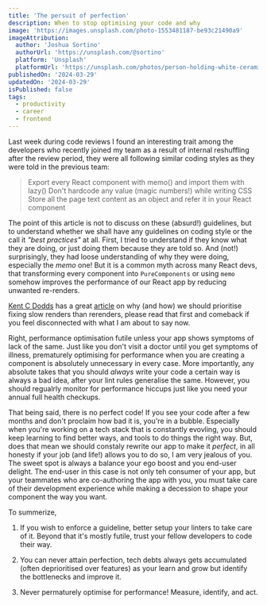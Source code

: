 ```yaml
---
title: 'The persuit of perfection'
description: When to stop optimising your code and why
image: 'https://images.unsplash.com/photo-1553481187-be93c21490a9'
imageAttribution:
  author: 'Joshua Sortino'
  authorUrl: 'https://unsplash.com/@sortino'
  platform: 'Unsplash'
  platformUrl: 'https://unsplash.com/photos/person-holding-white-ceramic-mug-near-macbook-pro-on-table-71vAb1FXB6g'
publishedOn: '2024-03-29'
updatedOn: '2024-03-29'
isPublished: false
tags:
  - productivity
  - career
  - frontend
---
```


Last week during code reviews I found an interesting trait among the developers
who recently joined my team as a result of internal reshuffling after the review
period, they were all following similar coding styles as they were told in the
previous team:

> Export every React component with memo() and import them with lazy() Don't
> hardcode any value (magic numbers!) while writing CSS Store all the page text
> content as an object and refer it in your React component

The point of this article is not to discuss on these (absurd!) guidelines, but
to understand whether we shall have any guidelines on coding style or the call
it _"best practices"_ at all. First, I tried to understand if they know what
they are doing, or just doing them because they are told so. And (not!)
surprisingly, they had loose understanding of why they were doing, especially
the _memo_ one! But it is a common myth across many React devs, that
transforming every component into `PureComponents` or using `memo` somehow
improves the performance of our React app by reducing unwanted re-renders.

[Kent C Dodds](https://x.com/kent-link-add-here) has a great
[article](insert-the-article-link) on why (and how) we should prioritise fixing
slow renders than rerenders, please read that first and comeback if you feel
disconnected with what I am about to say now.

Right, performance optimisation futile unless your app shows symptoms of lack of
the same. Just like you don't visit a doctor until you get symptoms of illness,
prematurely optimising for performance when you are creating a component is
absolutely unnecessary in every case. More importantly, any absolute takes that
you should _always_ write your code a certain way is always a bad idea, after
your lint rules generalise the same. However, you should regualrly monitor for
performance hiccups just like you need your annual full health checkups.

That being said, there is no perfect code! If you see your code after a few
months and don't proclaim how bad it is, you're in a bubble. Especially when
you're working on a tech stack that is constantly evovling, you should keep
learning to find better ways, and tools to do things the right way. But, does
that mean we should constaly rewrite our app to make it _perfect_, in all
honesty if your job (and life!) allows you to do so, I am very jealous of you.
The sweet spot is always a balance your ego boost and you end-user delight. The
end-user in this case is not only teh consumer of your app, but your teammates
who are co-authoring the app with you, you must take care of their development
experience while making a decession to shape your component the way you want.

To summerize,

1. If you wish to enforce a guideline, better setup your linters to take care of
   it. Beyond that it's mostly futile, trust your fellow developers to code
   their way.

2. You can never attain perfection, tech debts always gets accumulated (often
   deprioritised over features) as your learn and grow but identify the
   bottlenecks and improve it.

3. Never permaturely optimise for performance! Measure, identify, and act.
